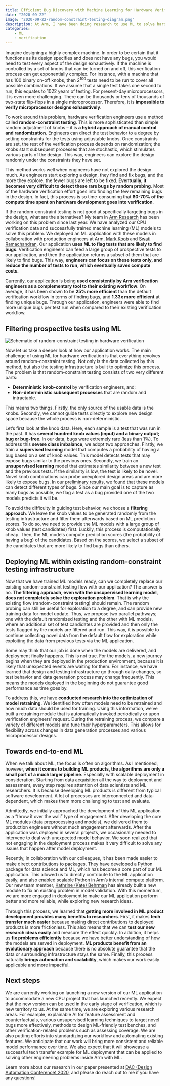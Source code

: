 ```yaml
---
title: Efficient Bug Discovery with Machine Learning for Hardware Verification
date: "2020-09-22"
image: "2020-09-22-random-constraint-testing-diagram.png"
description: At Arm, I have been doing research to use ML to solve hardware verification problems. I wrote this post for general audience to explain the challenges in hardware verification and how my team has been tackling it. The original post can be found <a href="https://community.arm.com/developer/research/b/articles/posts/efficient-bug-discovery-with-machine-learning-for-hardware-verification">here</a>.
categories: 
    - ML
    - verification
---
```


Imagine designing a highly complex machine. In order to be certain that it functions as its design specifies and does not have any bugs, you would need to test every aspect of the design exhaustively. If the machine is controlled by a set of knobs that can be turned on and off, this verification process can get exponentially complex. For instance, with a machine that has 100 binary on-off knobs, then 2<sup>100</sup> tests need to be run to cover all possible combinations. If we assume that a single test takes one second to run, this equates to 1022 years of testing. For present-day microprocessors, it is even more challenging. There can be thousands or tens of thousands of two-state flip-flops in a single microprocessor. Therefore, it is **impossible to verify microprocessor designs exhaustively**.

To work around this problem, hardware verification engineers use a method called **random-constraint testing**. This is more sophisticated than simple random adjustment of knobs – it is **a hybrid approach of manual control and randomization**. Engineers can direct the test behavior to a degree by setting constraints for the tests using adjustable knobs. Once constraints are set, the rest of the verification process depends on randomization; the knobs start subsequent processes that are stochastic, which stimulates various parts of the design. This way, engineers can explore the design randomly under the constraints they have set.

This method works well when engineers have not explored the design much. As engineers start exploring a design, they find and fix bugs, and the more they explore, the fewer bugs are left to be fixed. **Eventually, it becomes very difficult to detect these rare bugs by random probing**. Most of the hardware verification effort goes into finding the few remaining bugs in the design. In fact, this process is so time-consuming that **60-70% of the compute time spent on hardware development goes into verification**.

If the random-constraint testing is not good at specifically targeting bugs in the design, what are the alternatives? My team in [Arm Research](https://www.arm.com/resources/research) has been working on this problem since last year. We have analyzed our CPU verification data and successfully trained machine learning (ML) models to solve this problem. We deployed an ML application with these models in collaboration with production engineers at Arm, [Mark Koob](https://www.linkedin.com/in/markkoob/) and [Swati Ramachandran](https://www.linkedin.com/in/ramachandranswati/). Our application **uses ML to flag tests that are likely to find bugs**. Verification engineers can feed a large group of prospective tests to our application, and then the application returns a subset of them that are likely to find bugs. This way, **engineers can focus on these tests only, and reduce the number of tests to run, which eventually saves compute costs.**

Currently, our application is being **used consistently by Arm verification engineers as a complementary tool to their existing workflow**. On average, it has been shown to be **25% more efficient** than the default verification workflow in terms of finding bugs, and **1.33x more efficient** at finding unique bugs. Through our application, engineers were able to find more unique bugs per test run when compared to their existing verification workflow.

## Filtering prospective tests using ML

![](2020-09-22-random-constraint-testing-diagram.png "Schematic of random-constraint testing in hardware verification")

Now let us take a deeper look at how our application works. The main challenge of using ML for hardware verification is that everything revolves around random-constraint testing. Not only is the data collected by this method, but also the testing infrastructure is built to optimize this process. The problem is that random-constraint testing consists of two very different parts:

- **Deterministic knob-control** by verification engineers, and;
- **Non-deterministic subsequent processes** that are random and intractable.

This means two things. Firstly, the only source of the usable data is the knobs. Secondly, we cannot guide tests directly to explore new design space because the whole process is non-deterministic.

Let’s first look at the knob data. Here, each sample is a test that was run in the past. It has **several hundred knob values (input) and a binary output; bug or bug-free**. In our data, bugs were extremely rare (less than 1%). To address this **severe class imbalance**, we adopt two approaches. Firstly, we train a **supervised learning** model that computes a probability of having a bug based on a set of knob values. This model detects tests that may expose bugs similar to the previous ones. Secondly, we train an **unsupervised learning** model that estimates similarity between a new test and the previous tests. If the similarity is low, the test is likely to be novel. Novel knob combinations can probe unexplored design areas and are more likely to expose bugs. In our [preliminary results](http://conference.scipy.org/proceedings/scipy2019/pdfs/Hongsup_Shin.pdf), we found that these models can detect different types of bugs. Since our main goal is to capture as many bugs as possible, we flag a test as a bug provided one of the two models predicts it will be.

To avoid the difficulty in guiding test behavior, we choose a **filtering approach**. We leave the knob values to be generated randomly from the testing infrastructure and filter them afterwards based on ML prediction scores. To do so, we need to provide the ML models with a large group of knob values (test candidates) first. Luckily, this process is computationally cheap. Then, the ML models compute prediction scores (the probability of having a bug) of the candidates. Based on the scores, we select a subset of the candidates that are more likely to find bugs than others.

## Deploying ML within existing random-constraint testing infrastructure

Now that we have trained ML models ready, can we completely replace our existing random-constraint testing flow with our application? The answer is no. **The filtering approach, even with the unsupervised learning model, does not completely solve the exploration problem**. That is why the existing flow (random-constraint testing) should remain. The random probing can still be useful for exploration to a degree, and can provide new training data for model update. Thus, we propose two parallel pathways; one with the default randomized testing and the other with ML models, where an additional set of test candidates are provided and then only the tests flagged by the models are filtered and run. This way, it is possible to continue collecting novel data from the default flow for exploration while exploiting the data from previous tests via the ML application.

Some may think that our job is done when the models are delivered, and deployment finally happens. This is not true. For the models, a new journey begins when they are deployed in the production environment, because it is likely that unexpected events are waiting for them. For instance, we have learned that design and testing infrastructure go through daily changes, so test behavior and data generation process may change frequently. This means the models deployed in the beginning do not guarantee good performance as time goes by.

To address this, we have **conducted research into the optimization of model retraining**. We identified how often models need to be retrained and how much data should be used for training. Using this information, we’ve built a retraining module that is automatically invoked periodically or upon verification engineers’ request. During the retraining process, we compare a variety of different models and tune their hyperparameters. This allows for flexibility across changes in data generation processes and various microprocessor designs.

## Towards end-to-end ML

When we talk about ML, the focus is often on algorithms. As I mentioned, however, **when it comes to building ML products, the algorithms are only a small part of a much larger pipeline**. Especially with scalable deployment in consideration. Starting from data acquisition all the way to deployment and assessment, every step requires attention of data scientists and ML researchers. It is because developing ML products is different from typical software development. A lot of processes are interconnected and data-dependent, which makes them more challenging to test and evaluate.

Admittedly, we initially approached the development of this ML application as a “throw it over the wall” type of engagement. After developing the core ML modules (data preprocessing and models), we delivered them to production engineers without much engagement afterwards. After the application was deployed in several projects, we occasionally needed to intervene to deal with unexpected model behavior. We soon realized that not engaging in the deployment process makes it very difficult to solve any issues that happen after model deployment.

Recently, in collaboration with our colleagues, it has been made easier to make direct contributions to packages. They have developed a Python package for data science and ML, which has become a core part of our ML application. This allowed us to directly contribute to the ML application easily, and also enabled scalable Python in Arm’s internal compute platform. Our new team member, [Kathrine (Kate) Behrman](https://www.linkedin.com/in/kate-behrman/) has already built a new module to fix an existing problem in model validation. With this momentum, we are more engaged in deployment to make our ML application perform better and more reliable, while exploring new research ideas.

Through this process, we learned that **getting more involved in ML product development provides many benefits to researchers**. First, it makes **tech transfer much easier** because making direct contributions to deployed products is more frictionless. This also means that we can **test our new research ideas easily** and measure the effect quickly. In addition, it helps us **fix problems efficiently** because we have better understanding of how the models are served in deployment. **ML products benefit from an evolutionary approach** because there is no absolute guarantee that the data or surrounding infrastructure stays the same. Finally, this process naturally **brings automation and scalability**, which makes our work easily applicable and more impactful.

## Next steps

We are currently working on launching a new version of our ML application to accommodate a new CPU project that has launched recently. We expect that the new version can be used in the early stage of verification, which is new territory to us. At the same time, we are exploring various research areas. For example, explainable AI for feature assessment and counterfactuals, various unsupervised learning techniques to target novel bugs more effectively, methods to design ML-friendly test benches, and other verification-related problems such as assessing coverage. We are also putting efforts into standardizing our workflow and automating existing features. We anticipate that our work will bring more consistent and reliable model performance over time. We also expect that it will showcase a successful tech transfer example for ML deployment that can be applied to solving other engineering problems inside Arm with ML.

Learn more about our research in our paper presented at [DAC (Design Automation Conference) 2020](https://www.dac.com/), and please do reach out to me if you have any questions!
